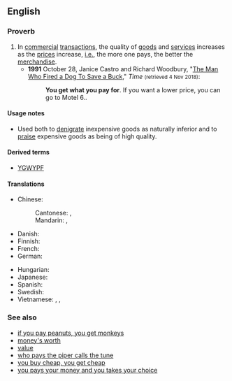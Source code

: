 ==English==

===Proverb===
{{head|en|proverb}}

# In [[commercial]] [[transaction]]s, the quality of [[goods]] and [[services]] increases as the [[price]]s increase, [[i.e.]], the more one pays, the better the [[merchandise]].
#* '''1991''' October 28, Janice Castro and Richard Woodbury, "[http://content.time.com/time/subscriber/article/0,33009,974155-2,00.html The Man Who Fired a Dog To Save a Buck]," ''Time'' <small>(retrieved 4 Nov 2018)</small>:
#*: '''You get what you pay for'''. If you want a lower price, you can go to Motel 6..

====Usage notes====
* Used both to [[denigrate]] inexpensive goods as naturally inferior and to [[praise]] expensive goods as being of high quality.

====Derived terms====
* [[YGWYPF]]

====Translations====
{{trans-top|quality of goods increases as the prices increases}}
* Chinese:
*: Cantonese: {{t|cmn|一分錢，一分貨|sc=Hani}}, {{t|cmn|一分钱，一分货|tr=jat1 fan1 cin4, jat1 fan1 fo3|sc=Hani}}
*: Mandarin: {{t|cmn|一分錢，一分貨|sc=Hani}}, {{t|cmn|一分钱，一分货|tr=yī fēn qián, yī fēn huò|sc=Hani}}
* Danish: {{t|da|du får, hvad du betaler for}}
* Finnish: {{t|fi|sitä saat, mitä tilaat}}
* French: {{t+|fr|en avoir pour son argent}}
* German: {{t|de| Qualität hat ihren Preis }}
{{trans-mid}}
* Hungarian: {{t|hu|olcsó húsnak híg a leve}}
* Japanese: {{t+|ja|安物買いの銭失い|tr=やすものがいのぜにうしない, yasumonogai no zeni ushinai|sc=Jpan}}
* Spanish: {{t|es|nadie da duros a pesetas}}
* Swedish: {{t|sv|man får vad man betalar för}}
* Vietnamese: {{t|vi|tiền nào của nấy}}, {{t|vi|tiền nào của đó}}, {{t|vi|tiền nào của đấy}}
{{trans-bottom}}

===See also===
* [[if you pay peanuts, you get monkeys]]
* [[money's worth]]
* [[value]]
* [[who pays the piper calls the tune]]
* [[you buy cheap, you get cheap]]
* [[you pays your money and you takes your choice]]
